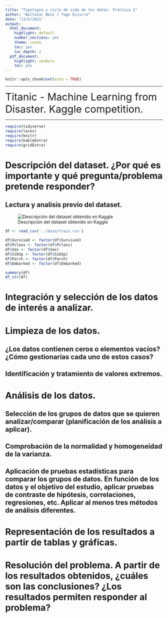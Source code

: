 ```yaml
---
title: "Tipología y ciclo de vida de los datos. Práctica 2"
author: "Baltasar Boix / Yago Ezcurra"
date: "13/5/2021"
output:
  html_document:
    highlight: default
    number_sections: yes
    theme: cosmo
    toc: yes
    toc_depth: 2
  pdf_document:
    highlight: zenburn
    toc: yes
---
```


```r
knitr::opts_chunk$set(echo = TRUE)
```

---

<font size='6'>Titanic - Machine Learning from Disaster. Kaggle competition.</font>  

---


```r
require(tidyverse)
require(lares)
require(knitr)
require(kableExtra)
require(gridExtra)

```


# Descripción del dataset. ¿Por qué es importante y qué pregunta/problema pretende responder?  

## Lectura y analisis previo del dataset.  
  
![Descripción del dataset obtenido en Kaggle](DataDescKaggle.jpg)  
  
```r

df <- read_csv('../data/train.csv')

df$Survived <- factor(df$Survived)
df$Pclass <- factor(df$Pclass)
df$Sex <- factor(df$Sex)
df$SibSp <- factor(df$SibSp)
df$Parch <- factor(df$Parch)
df$Embarked <- factor(df$Embarked)

summary(df)
df_str(df)

```

# Integración y selección de los datos de interés a analizar. 
    


# Limpieza de los datos.  

## ¿Los datos contienen ceros o elementos vacíos? ¿Cómo gestionarías cada uno de estos casos?  

## Identificación y tratamiento de valores extremos.  

# Análisis de los datos.   

## Selección de los grupos de datos que se quieren analizar/comparar (planificación de los análisis a aplicar).  

## Comprobación de la normalidad y homogeneidad de la varianza.  

## Aplicación de pruebas estadísticas para comparar los grupos de datos. En función de los datos y el objetivo del estudio, aplicar pruebas de contraste de hipótesis, correlaciones, regresiones, etc. Aplicar al menos tres métodos de análisis diferentes.  

# Representación de los resultados a partir de tablas y gráficas.  

# Resolución del problema. A partir de los resultados obtenidos, ¿cuáles son las conclusiones? ¿Los resultados permiten responder al problema?  
